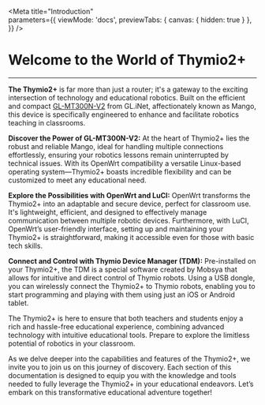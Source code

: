 
<Meta 
  title="Introduction"  
  parameters={{
    viewMode: 'docs',
    previewTabs: { 
      canvas: { hidden: true } 
     },
  }}
/>

# Welcome to the World of Thymio2+
---

**The Thymio2+** is far more than just a router; it's a gateway to the exciting intersection of technology and educational robotics. Built on the efficient and compact [GL-MT300N-V2](https://www.gl-inet.com/products/gl-mt300n-v2/) from GL.iNet, affectionately known as Mango, this device is specifically engineered to enhance and facilitate robotics teaching in classrooms.

**Discover the Power of GL-MT300N-V2:** At the heart of Thymio2+ lies the robust and reliable Mango, ideal for handling multiple connections effortlessly, ensuring your robotics lessons remain uninterrupted by technical issues. With its OpenWrt compatibility a versatile Linux-based operating system—Thymio2+ boasts incredible flexibility and can be customized to meet any educational need.

**Explore the Possibilities with OpenWrt and LuCI:** OpenWrt transforms the Thymio2+ into an adaptable and secure device, perfect for classroom use. It's lightweight, efficient, and designed to effectively manage communication between multiple robotic devices. Furthermore, with LuCI, OpenWrt’s user-friendly interface, setting up and maintaining your Thymio2+ is straightforward, making it accessible even for those with basic tech skills.

**Connect and Control with Thymio Device Manager (TDM):** Pre-installed on your Thymio2+, the TDM is a special software created by Mobsya that allows for intuitive and direct control of Thymio robots. Using a USB dongle, you can wirelessly connect the Thymio2+ to Thymio robots, enabling you to start programming and playing with them using just an iOS or Android tablet.

The Thymio2+ is here to ensure that both teachers and students enjoy a rich and hassle-free educational experience, combining advanced technology with intuitive educational tools. Prepare to explore the limitless potential of robotics in your classroom.

As we delve deeper into the capabilities and features of the Thymio2+, we invite you to join us on this journey of discovery. Each section of this documentation is designed to equip you with the knowledge and tools needed to fully leverage the Thymio2+ in your educational endeavors. Let’s embark on this transformative educational adventure together!
